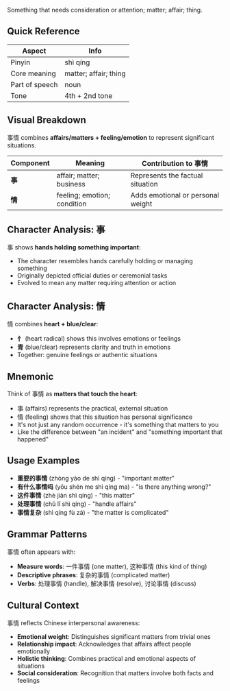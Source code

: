Something that needs consideration or attention; matter; affair; thing.

## Quick Reference

| Aspect         | Info                  |
| -------------- | --------------------- |
| Pinyin         | shì qíng              |
| Core meaning   | matter; affair; thing |
| Part of speech | noun                  |
| Tone           | 4th + 2nd tone        |

## Visual Breakdown

事情 combines **affairs/matters + feeling/emotion** to represent significant situations.

| Component | Meaning                     | Contribution to 事情              |
| --------- | --------------------------- | --------------------------------- |
| **事**    | affair; matter; business    | Represents the factual situation  |
| **情**    | feeling; emotion; condition | Adds emotional or personal weight |

## Character Analysis: 事

事 shows **hands holding something important**:

- The character resembles hands carefully holding or managing something
- Originally depicted official duties or ceremonial tasks
- Evolved to mean any matter requiring attention or action

## Character Analysis: 情

情 combines **heart + blue/clear**:

- **忄** (heart radical) shows this involves emotions or feelings
- **青** (blue/clear) represents clarity and truth in emotions
- Together: genuine feelings or authentic situations

## Mnemonic

Think of 事情 as **matters that touch the heart**:

- 事 (affairs) represents the practical, external situation
- 情 (feeling) shows that this situation has personal significance
- It's not just any random occurrence - it's something that matters to you
- Like the difference between "an incident" and "something important that happened"

## Usage Examples

- **重要的事情** (zhòng yào de shì qíng) - "important matter"
- **有什么事情吗** (yǒu shén me shì qíng ma) - "is there anything wrong?"
- **这件事情** (zhè jiàn shì qíng) - "this matter"
- **处理事情** (chǔ lǐ shì qíng) - "handle affairs"
- **事情复杂** (shì qíng fù zá) - "the matter is complicated"

## Grammar Patterns

事情 often appears with:

- **Measure words**: 一件事情 (one matter), 这种事情 (this kind of thing)
- **Descriptive phrases**: 复杂的事情 (complicated matter)
- **Verbs**: 处理事情 (handle), 解决事情 (resolve), 讨论事情 (discuss)

## Cultural Context

事情 reflects Chinese interpersonal awareness:

- **Emotional weight**: Distinguishes significant matters from trivial ones
- **Relationship impact**: Acknowledges that affairs affect people emotionally
- **Holistic thinking**: Combines practical and emotional aspects of situations
- **Social consideration**: Recognition that matters involve both facts and feelings
